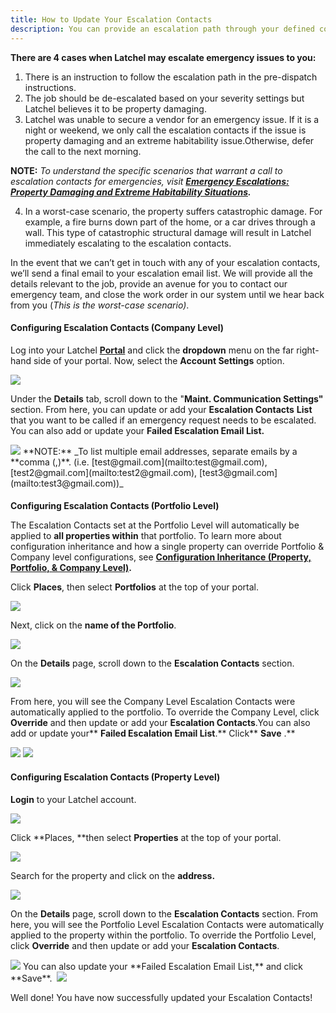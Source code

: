 ---
title: How to Update Your Escalation Contacts
description: You can provide an escalation path through your defined contacts in the event that an emergency request needs to be escalated. You can add multiple contacts to this field, in the order in which you want the contacts to be called. We will call each contact 3 times and leave a voicemail before sending a final email.
---

**There are 4 cases when Latchel may escalate emergency issues to you:**

1.  There is an instruction to follow the escalation path in the pre-dispatch instructions.
2.  The job should be de-escalated based on your severity settings but Latchel believes it to be property damaging.
3.  Latchel was unable to secure a vendor for an emergency issue. If it is a night or weekend, we only call the escalation contacts if the issue is property damaging and an extreme habitability issue.Otherwise, defer the call to the next morning. 

**NOTE:** _To understand the specific scenarios that warrant a call to escalation contacts for emergencies, visit **[Emergency Escalations: Property Damaging and Extreme Habitability Situations](/s/topic/0TO5e000000h9wqGAA/Emergency-Escalations-Property-Damaging-and-Extreme-Habitability-Situations).**_

4.  In a worst-case scenario, the property suffers catastrophic damage. For example, a fire burns down part of the home, or a car drives through a wall. This type of catastrophic structural damage will result in Latchel immediately escalating to the escalation contacts.

In the event that we can’t get in touch with any of your escalation contacts, we’ll send a final email to your escalation email list. We will provide all the details relevant to the job, provide an avenue for you to contact our emergency team, and close the work order in our system until we hear back from you (_This is the worst-case scenario)_.


#### **Configuring Escalation Contacts (Company Level)**

Log into your Latchel **[Portal](https://stage.latchel.com/)** and click the **dropdown** menu on the far right-hand side of your portal. Now, select the **Account Settings** option.

<Frame>
  <img src="/images/rtaImage-196.jpg"/>
</Frame>

Under the **Details** tab, scroll down to the "**Maint. Communication Settings"** section. From here, you can update or add your **Escalation Contacts** **List** that you want to be called if an emergency request needs to be escalated. You can also add or update your **Failed Escalation Email List.**


<Frame>
  <img src="/images/rtaImage-197.jpg"/>
</Frame>

<Info>
  **NOTE:** _To list multiple email addresses, separate emails by a **comma (,)**. (i.e. [test@gmail.com](mailto:test@gmail.com), [test2@gmail.com](mailto:test2@gmail.com), [test3@gmail.com](mailto:test3@gmail.com))_
</Info>

####
**Configuring Escalation Contacts (Portfolio Level)**

The Escalation Contacts set at the Portfolio Level will automatically be applied to **all properties within** that portfolio. To learn more about configuration inheritance and how a single property can override Portfolio & Company level configurations, see **[Configuration Inheritance (Property, Portfolio, & Company Level)](/s/topic/0TO5e000000h9wqGAA/Configuration-Inheritance-Property-Portfolio-Company-Level).**

Click **Places**, then select **Portfolios** at the top of your portal.

<Frame>
  <img src="/images/rtaImage-198.jpg"/>
</Frame>


Next, click on the **name of the Portfolio**.


<Frame>
  <img src="/images/rtaImage-199.jpg"/>
</Frame>

On the **Details** page, scroll down to the **Escalation Contacts** section.


<Frame>
  <img src="/images/rtaImage-200.jpg"/>
</Frame>

From here, you will see the Company Level Escalation Contacts were automatically applied to the portfolio. To override the Company Level, click **Override** and then update or add your **Escalation Contacts**.You can also  add or update your** **Failed Escalation Email List**.** Click** **Save** .**


<Frame>
  <img src="/images/rtaImage-201.jpg"/>
</Frame>

<Frame>
  <img src="/images/rtaImage-202.jpg"/>
</Frame>

#### **Configuring Escalation Contacts (Property Level)**

**Login** to your Latchel account. 


<Frame>
  <img src="/images/rtaImage-203.jpg"/>
</Frame>

Click **Places, **then select **Properties** at the top of your portal.


<Frame>
  <img src="/images/rtaImage-204.jpg"/>
</Frame>

Search for the property and click on the **address.**


<Frame>
  <img src="/images/rtaImage-205.jpg"/>
</Frame>

On the **Details** page, scroll down to the **Escalation Contacts** section. From here, you will see the Portfolio Level Escalation Contacts were automatically applied to the property within the portfolio. To override the Portfolio Level, click **Override** and then update or add your **Escalation Contacts**.

<Frame>
  <img src="/images/rtaImage-206.jpg"/>
</Frame>
You can also update your **Failed Escalation Email List,** and click **Save**. 


<Frame>
  <img src="/images/rtaImage-207.jpg"/>
</Frame>

Well done! You have now successfully updated your Escalation Contacts!

